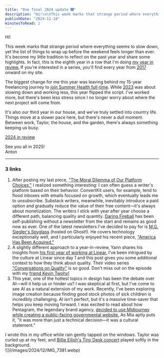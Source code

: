```yaml
---
title: "One final 2024 update 🎆"
description: "Hi!\n\nThis week marks that strange period where everything seems to slow down, yet the list of things to wrap up before the weekend feels longer than ever. It's become my little tradition to reflect on the past year and share some highlights. In fact, this is the eighth year in a row that I'm doing my year in review. If you're interested in a series, you'll find every year from 2017 onward on my site.\n\nThe biggest change for me this year was leaving behind my 15-year freelancing journey to join S"
publishDate: "2024-12-18"
minutesToRead: 2
---
```


<p>Hi! </p><p>This week marks that strange period where everything seems to slow down, yet the list of things to wrap up before the weekend feels longer than ever. It's become my little tradition to reflect on the past year and share some highlights. In fact, this is the eighth year in a row that I'm doing <a href="https://www.antonsten.com/articles/2024/" rel="noreferrer">my year in review.</a> If you're interested in a series, you'll find every year from <a href="https://www.antonsten.com/articles/2017/" rel="noreferrer">2017</a> onward on my site.</p><p>The biggest change for me this year was leaving behind my 15-year freelancing journey to <a href="https://www.antonsten.com/articles/change-is-coming/" rel="noreferrer">join Summer Health full-time</a>. While <a href="https://www.antonsten.com/articles/2023/" rel="noreferrer">2023</a> was about slowing down and working less, this year flipped the script. I've worked more, but there's been less stress since I no longer worry about where the next project will come from.</p><p>It's also our third year in our house, and we've truly settled into country life. Things move at a slower pace here, but there's never a dull moment. Between work, Taylor, the house, and the garden, there's always something keeping us busy.</p><div class="kg-card kg-button-card kg-align-left"><a href="https://www.antonsten.com/articles/2024/" class="kg-btn kg-btn-accent">2024 in review</a></div><p>See you all in 2025! <br />Anton</p><hr /><h3 id="3-links">3 links</h3><ol><li>After posting my last piece, <a href="https://www.antonsten.com/articles/the-moral-dilemma/" rel="noreferrer">"The Moral Dilemma of Our Platform Choices,"</a> I realized something interesting: I can often guess a writer's platform based on their behavior. ConvertKit users, for example, tend to flood inboxes with emails focused on growth, which eventually leads me to unsubscribe. Substack writers, meanwhile, inevitably introduce a paid option and gradually reduce the value of their free content—it's always about monetization. The writers I stick with year after year choose a different path, balancing quality and quantity. <a href="https://www.daringfireball.net/?ref=antonsten.com" rel="noreferrer">Daring Fireball</a> has been self-publishing without a newsletter from the start and remains as good now as ever. One of the latest newsletters I've decided to pay for is <a href="https://spyglass.org/?ref=antonsten.com" rel="noreferrer">M.G. Siegler's Spyglass</a> (hosted on Ghost!). He covers technology exceptionally well, and I particularly enjoyed his recent piece, <a href="https://spyglass.org/america-has-been-acquired/?ref=antonsten.com" rel="noreferrer">"America Has Been Acquired."</a></li><li>A slightly different approach to a year-in-review, Yann shares his insights from <a href="https://yannglt.com/writing/linear-one-year-mark?ref=antonsten.com" rel="noreferrer">his first year of working at Linear.</a> I've been intrigued by the culture at Linear since day 1 and this post gives you some additional context to how they think about quality. Their video series <a href="https://www.youtube.com/watch?v=VcwhJaV6ZYs&list=PLP9v0Y4zla9vkQMGvpj2KNuRIefy0HaR2&ref=antonsten.com" rel="noreferrer">"Conversations on Quality"</a> is so good. Don't miss out on the episode with my <a href="https://www.youtube.com/watch?v=KkmdK6al0dE&list=PLP9v0Y4zla9vkQMGvpj2KNuRIefy0HaR2&index=9&ref=antonsten.com" rel="noreferrer">friend Kevin Twohy!</a> </li><li>This year, one of the hottest topics in design has been the debate over AI—will it help us or hinder us? I was skeptical at first, but I've come to see AI as a natural extension of my work. Recently, I've been exploring image creation because finding good stock photos of sick children is incredibly challenging. AI isn't perfect, but it's a massive time-saver that helps you keep moving forward. I was excited to read about how Pentagram, the legendary brand agency, <a href="https://designingwithai.substack.com/p/pentagram-leads-the-new-era-of-craft?ref=antonsten.com" rel="noreferrer">decided to use Midjourney while creating a public-facing governmental website.</a> As Mia aptly puts it, "it was more than just a technical decision—it was a cultural statement."</li></ol><div class="kg-card kg-callout-card kg-callout-card-grey">
  I wrote this in my office while rain gently tapped on the windows. Taylor was curled up at my feet, and <a href="https://www.youtube.com/watch?v=fOAIrUZbOwo&ref=antonsten.com" rel="noreferrer">Billie Eilish's Tiny Desk concert</a> played softly in the background.
</div>
![](/images/2024/12/IMG_7381.webp)